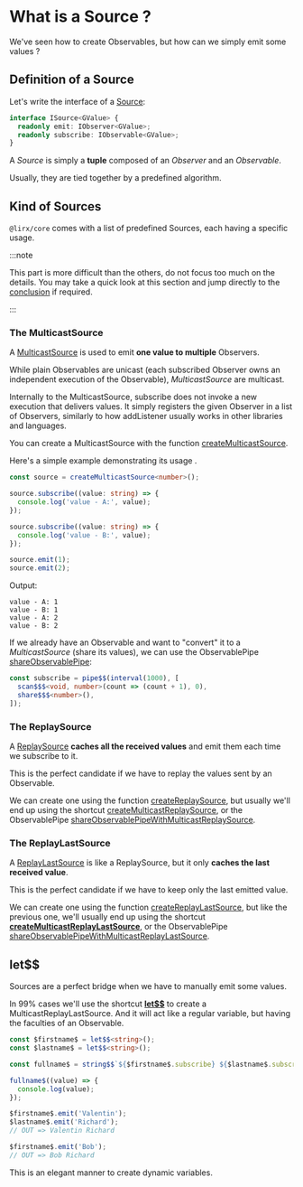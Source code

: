 # What is a Source ?

We've seen how to create Observables, but how can we simply emit some values ?

## Definition of a Source

Let's write the interface of a [Source](/docs/reference/source/):

```ts
interface ISource<GValue> {
  readonly emit: IObserver<GValue>;
  readonly subscribe: IObservable<GValue>;
}
```

A *Source* is simply a **tuple** composed of an *Observer* and an *Observable*.

Usually, they are tied together by a predefined algorithm.


## Kind of Sources

`@lirx/core` comes with a list of predefined Sources, each having a specific usage.

:::note

This part is more difficult than the others, do not focus too much on the details.
You may take a quick look at this section and jump directly to the [conclusion](#let) if required.

:::

### The MulticastSource

A [MulticastSource](/docs/reference/multicast-source/) is used to emit **one value to multiple** Observers.

While plain Observables are unicast (each subscribed Observer owns an independent execution of the Observable),
*MulticastSource* are multicast.

Internally to the MulticastSource, subscribe does not invoke a new execution that delivers values.
It simply registers the given Observer in a list of Observers, similarly to how addListener usually works in other libraries and languages.

You can create a MulticastSource with the function [createMulticastSource](/docs/reference/create-multicast-source/).

Here's a simple example demonstrating its usage .

```ts
const source = createMulticastSource<number>();

source.subscribe((value: string) => {
  console.log('value - A:', value);
});

source.subscribe((value: string) => {
  console.log('value - B:', value);
});

source.emit(1);
source.emit(2);
```

Output:

```text
value - A: 1
value - B: 1
value - A: 2
value - B: 2
```

If we already have an Observable and want to "convert" it to a *MulticastSource* (share its values), we can use the
ObservablePipe [shareObservablePipe](/docs/reference/share-observable-pipe/):

```ts
const subscribe = pipe$$(interval(1000), [
  scan$$$<void, number>(count => (count + 1), 0),
  share$$$<number>(),
]);
```

### The ReplaySource

A [ReplaySource](/docs/reference/replay-source/) **caches all the received values** and emit them each time we subscribe to it.

This is the perfect candidate if we have to replay the values sent by an Observable.

We can create one using the function [createReplaySource](/docs/reference/create-replay-source/),
but usually we'll end up using the shortcut [createMulticastReplaySource](/docs/reference/create-multicast-replay-source/),
or the ObservablePipe [shareObservablePipeWithMulticastReplaySource](/docs/reference/share-observable-pipe-with-multicast-replay-source/).


### The ReplayLastSource

A [ReplayLastSource](/docs/reference/replay-last-source/) is like a ReplaySource, but it only **caches the last received value**.

This is the perfect candidate if we have to keep only the last emitted value.

We can create one using the function [createReplayLastSource](/docs/reference/create-replay-last-source/), but like the previous one,
we'll usually end up using the shortcut **[createMulticastReplayLastSource](/docs/reference/create-multicast-replay-last-source/)**,
or the ObservablePipe [shareObservablePipeWithMulticastReplayLastSource](/docs/reference/share-observable-pipe-with-multicast-replay-last-source/).

## let$$

Sources are a perfect bridge when we have to manually emit some values.

In 99% cases we'll use the shortcut **[let$$](/docs/reference/create-multicast-replay-last-source/)** to create a MulticastReplayLastSource.
And it will act like a regular variable, but having the faculties of an Observable.

```ts
const $firstname$ = let$$<string>();
const $lastname$ = let$$<string>();

const fullname$ = string$$`${$firstname$.subscribe} ${$lastname$.subscribe}`;

fullname$((value) => {
  console.log(value);
});

$firstname$.emit('Valentin');
$lastname$.emit('Richard');
// OUT => Valentin Richard

$firstname$.emit('Bob');
// OUT => Bob Richard
```

This is an elegant manner to create dynamic variables.
